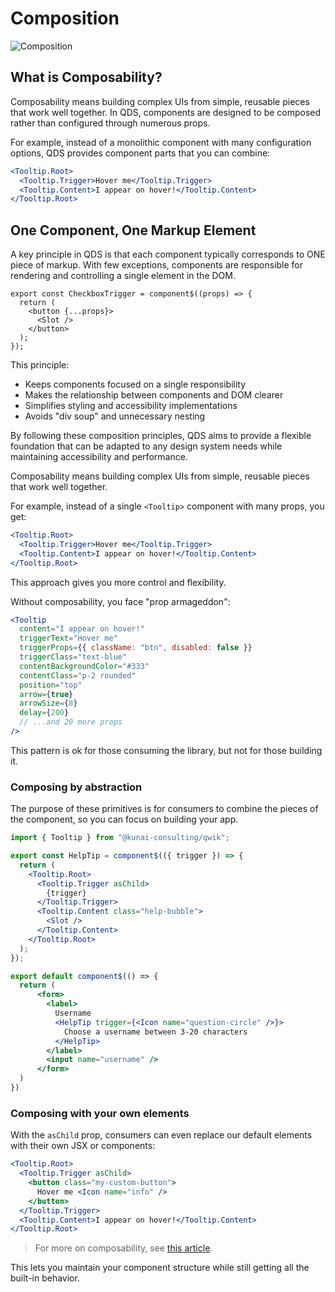 
# Composition

<Image src={composition} loading="eager" alt="Composition" />

## What is Composability?

Composability means building complex UIs from simple, reusable pieces that work well together. In QDS, components are designed to be composed rather than configured through numerous props.

For example, instead of a monolithic component with many configuration options, QDS provides component parts that you can combine:

```jsx
<Tooltip.Root>
  <Tooltip.Trigger>Hover me</Tooltip.Trigger>
  <Tooltip.Content>I appear on hover!</Tooltip.Content>
</Tooltip.Root>
```

## One Component, One Markup Element

A key principle in QDS is that each component typically corresponds to ONE piece of markup. With few exceptions, components are responsible for rendering and controlling a single element in the DOM.

```tsx
export const CheckboxTrigger = component$((props) => {
  return (
    <button {...props}>
      <Slot />
    </button>
  );
});
```

This principle:

- Keeps components focused on a single responsibility
- Makes the relationship between components and DOM clearer
- Simplifies styling and accessibility implementations
- Avoids "div soup" and unnecessary nesting

By following these composition principles, QDS aims to provide a flexible foundation that can be adapted to any design system needs while maintaining accessibility and performance.

Composability means building complex UIs from simple, reusable pieces that work well together.

For example, instead of a single `<Tooltip>` component with many props, you get:

```jsx
<Tooltip.Root>
  <Tooltip.Trigger>Hover me</Tooltip.Trigger>
  <Tooltip.Content>I appear on hover!</Tooltip.Content>
</Tooltip.Root>
```

This approach gives you more control and flexibility.

Without composability, you face "prop armageddon":

```jsx
<Tooltip
  content="I appear on hover!"
  triggerText="Hover me"
  triggerProps={{ className: "btn", disabled: false }}
  triggerClass="text-blue"
  contentBackgroundColor="#333"
  contentClass="p-2 rounded"
  position="top"
  arrow={true}
  arrowSize={8}
  delay={200}
  // ...and 20 more props
/>
```

This pattern is ok for those consuming the library, but not for those building it.

### Composing by abstraction

The purpose of these primitives is for consumers to combine the pieces of the component, so you can focus on building your app.

```jsx
import { Tooltip } from "@kunai-consulting/qwik";

export const HelpTip = component$(({ trigger }) => {
  return (
    <Tooltip.Root>
      <Tooltip.Trigger asChild>
        {trigger}
      </Tooltip.Trigger>
      <Tooltip.Content class="help-bubble">
        <Slot />
      </Tooltip.Content>
    </Tooltip.Root>
  );
});

export default component$(() => {
  return (
      <form>
        <label>
          Username
          <HelpTip trigger={<Icon name="question-circle" />}>
            Choose a username between 3-20 characters
          </HelpTip>
        </label>
        <input name="username" />
      </form>
  )
})
```

### Composing with your own elements

With the `asChild` prop, consumers can even replace our default elements with their own JSX or components:

```jsx
<Tooltip.Root>
  <Tooltip.Trigger asChild>
    <button class="my-custom-button"> 
      Hover me <Icon name="info" />
    </button>
  </Tooltip.Trigger>
  <Tooltip.Content>I appear on hover!</Tooltip.Content>
</Tooltip.Root>
```

> For more on composability, see [this article](https://atomicdesign.bradfrost.com/chapter-2/).

This lets you maintain your component structure while still getting all the built-in behavior.